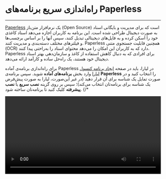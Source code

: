 

<Layout>
<Head>
<title>مستندات راه‌اندازی سریع برنامه‌های Paperless - لیارا</title>
</Head>

# راه‌اندازی سریع برنامه‌های Paperless
<hr className="mb-2" />

<a href="https://docs.paperless-ngx.com/" className="text-[#2196f3] ">Paperless</a> یک نرم‌افزار  متن‌باز (Open Source) است که برای مدیریت و بایگانی اسناد به صورت دیجیتال طراحی شده است. این برنامه به کاربران اجازه می‌دهد اسناد کاغذی خود را اسکن کرده و به فایل‌های دیجیتالی تبدیل کنند، سپس آنها را بر اساس برچسب‌ها و فیلترهای مختلف دسته‌بندی و مدیریت کنند. Paperless همچنین قابلیت جستجوی متنی (OCR) دارد که به کاربران این امکان را می‌دهد محتوای اسناد را به‌راحتی پیدا کنند. Paperless برای افرادی که به دنبال کاهش استفاده از کاغذ و سازمان‌دهی بهتر اسناد دیجیتال خود هستند، یک راه‌حل ساده و کارآمد ارائه می‌دهد.

<div className="h-4" />

برای راه‌اندازی برنامه‌ی آماده Paperless در لیارا، باید در صفحه <a href="https://console.liara.ir/apps/create" className="text-[#2196f3] ">ایجاد برنامه‌ کنسول لیارا</a> وارد بخش <b>برنامه‌های آماده</b> شوید.
سپس برنامه‌ی <b>Paperless</b> 
را انتخاب کنید و در صورت تمایل یک شناسه برای آن قرار دهید (در غیر این‌صورت، لیارا به صورت پیش‌فرض یک شناسه برای برنامه‌تان انتخاب می‌کند)؛ سپس بر روی گزینه **نصب سریع** یا **نصب پیشرفته** کلیک کنید تا برنامه‌تان ساخته شود.
  {/* <div className="h-2" />
  <video
  src="https://files.liara.ir/liara/docs/Paperless.mp4"
  controls="controls"
  className="block w-full"
  width="100%"
  />
  <br /> */}

<div className='h-2' />
<Alert className="info">
  <p>
    اطلاعات ورود به حساب کاربری نظیر <Important>Username</Important> و <Important>Password</Important> در بخش <a href="/paas/details/envs" className="text-[#2196f3]">متغیرهای محیطی برنامه</a>، به نام‌های <Important>PAPERLESS_ADMIN_USER</Important> و <Important>PAPERLESS_ADMIN_PASSWORD</Important> قرار گرفته‌اند که می‌توانید از آن‌ها برای ورود اولیه به حساب برنامه‌تان، استفاده کنید.
  </p>
</Alert>
<div className='h-2' />

پس از ساخته شدن برنامه، می‌توانید در صفحه <a href="https://console.liara.ir/apps" className="text-[#2196f3] ">پلتفرم</a>، برنامه خود را بررسی کنید. برای نصب دلخواه و انتخاب نسخه مدنظرتان یا انتخاب dockerimage ، باید از گزینه **نصب پیشرفته** یا <a href="/one-click-apps/liara-compose/about/" className="text-[#2196f3]">Liara Compose</a> استفاده کنید. 

<Section id="see-also" title="همچنین بخوانید:" />

<div className='h-2' />
<div className="grid md:grid-cols-1 gap-4">
            {[
      {
        title: "تغییر نسخه‌ی برنامه مستقر شده",
        link: "/one-click-apps/paperless/how-tos/choose-version"
      },
  ].map(item =>
    <Link href={item.link}>
    <Card className="flex cursor-pointer w-full items-center justify-between">
        <div className="flex items-center gap-3">
        <h4>
            {item.title}
        </h4>
        </div>
        <GoArrowLeft className="ml-1" />
    </Card>
    </Link>
            )}
</div>


</Layout>